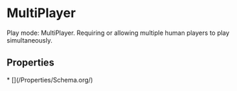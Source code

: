   
# MultiPlayer

Play mode: MultiPlayer. Requiring or allowing multiple human players to play simultaneously.

## Properties

<Grid>
* [](/Properties/Schema.org/)
</Grid>

